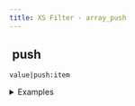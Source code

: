 ```yaml
---
title: XS Filter - array_push
---
```


## <img src="../assets/docuBadge (11).png" alt="" data-size="line" /> push <a href="#xs-array_push" id="xs-array_push"></a>

`value|push:item`

<details>

<summary>Examples</summary>

```javascript
[1,2]|push:3    // Returns [1,2,3]
[]|push:1       // Returns [1]
```

</details>
